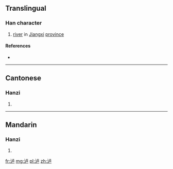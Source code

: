{{also|瀘}}
==Translingual==

===Han character===
{{Han char|rn=85|rad=水|as=05|sn=8|four=|canj=EYS|ids=⿰氵卢}}

# [[river]] in [[Jiangxi]] [[province]]

====References====
* {{Han ref|kx=0619.121|hdz=31583.070|uh=6CF8|ud=27896}}

----

==Cantonese==

===Hanzi===
{{yue-hanzi|jyut=|y=lou4|tra=瀘}}

# {{defn|lang=yue|sort=水05}}

----

==Mandarin==

===Hanzi===
{{cmn-hanzi|tra=瀘|pin=[[lú]] ([[lu2]]), [[luò]] ([[luo4]]), [[pō]] ([[po1]])|wg=lu<sup>2</sup>, lo<sup>4</sup>, p'o<sup>1</sup>}}

# {{defn|lang=cmn|sort=水05}}

[[fr:泸]]
[[mg:泸]]
[[pl:泸]]
[[zh:泸]]